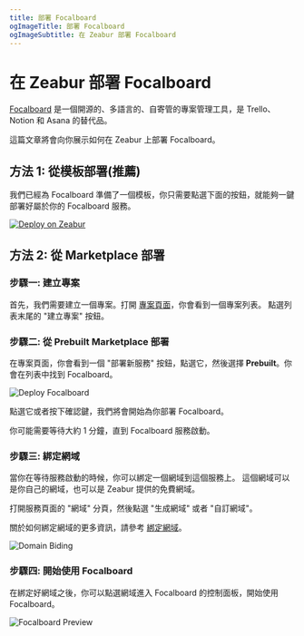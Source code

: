 ```yaml
---
title: 部署 Focalboard
ogImageTitle: 部署 Focalboard
ogImageSubtitle: 在 Zeabur 部署 Focalboard
---
```



# 在 Zeabur 部署 Focalboard

[Focalboard](https://www.focalboard.com/) 是一個開源的、多語言的、自寄管的專案管理工具，是 Trello、Notion 和 Asana 的替代品。

這篇文章將會向你展示如何在 Zeabur 上部署 Focalboard。

## 方法 1: 從模板部署(推薦)

我們已經為 Focalboard 準備了一個模板，你只需要點選下面的按鈕，就能夠一鍵部署好屬於你的 Focalboard 服務。

[![Deploy on Zeabur](https://zeabur.com/button.svg)](https://zeabur.com/templates/SU7RTR)

## 方法 2: 從 Marketplace 部署

### 步驟一: 建立專案

首先，我們需要建立一個專案。打開 [專案頁面](https://dash.zeabur.com/projects)，你會看到一個專案列表。
點選列表末尾的 "建立專案" 按鈕。

### 步驟二: 從 Prebuilt Marketplace 部署

在專案頁面，你會看到一個 "部署新服務" 按鈕，點選它，然後選擇 **Prebuilt**。你會在列表中找到 Focalboard。

![Deploy Focalboard](/marketplace/focalboard/deploy.png)

點選它或者按下確認鍵，我們將會開始為你部署 Focalboard。

<Callout>
    你可能需要等待大約 1 分鐘，直到 Focalboard 服務啟動。
</Callout>

### 步驟三: 綁定網域

當你在等待服務啟動的時候，你可以綁定一個網域到這個服務上。
這個網域可以是你自己的網域，也可以是 Zeabur 提供的免費網域。

打開服務頁面的 "網域" 分頁，然後點選 "生成網域" 或者 "自訂網域"。

關於如何綁定網域的更多資訊，請參考 [綁定網域](../deploy/domain-binding.zh-CN.mdx)。

![Domain Biding](/marketplace/focalboard/domain.png)

### 步驟四: 開始使用 Focalboard

在綁定好網域之後，你可以點選網域進入 Focalboard 的控制面板，開始使用 Focalboard。

![Focalboard Preview](/marketplace/focalboard/focalboard.png)